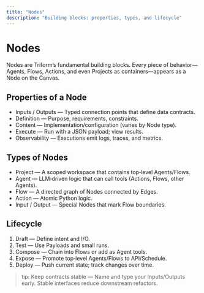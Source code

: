 ```yaml
---
title: "Nodes"
description: "Building blocks: properties, types, and lifecycle"
---
```


# Nodes

Nodes are Triform’s fundamental building blocks. Every piece of behavior—Agents, Flows, Actions, and even Projects as containers—appears as a Node on the Canvas.

## Properties of a Node
- Inputs / Outputs — Typed connection points that define data contracts.
- Definition — Purpose, requirements, constraints.
- Content — Implementation/configuration (varies by Node type).
- Execute — Run with a JSON payload; view results.
- Observability — Executions emit logs, traces, and metrics.

## Types of Nodes
- Project — A scoped workspace that contains top‑level Agents/Flows.
- Agent — LLM‑driven logic that can call tools (Actions, Flows, other Agents).
- Flow — A directed graph of Nodes connected by Edges.
- Action — Atomic Python logic.
- Input / Output — Special Nodes that mark Flow boundaries.

## Lifecycle
1. Draft — Define intent and I/O.
2. Test — Use Payloads and small runs.
3. Compose — Chain into Flows or add as Agent tools.
4. Expose — Promote top‑level Agents/Flows to API/Schedule.
5. Deploy — Push current state; track changes over time.

> tip: Keep contracts stable — Name and type your Inputs/Outputs early. Stable interfaces reduce downstream refactors.
